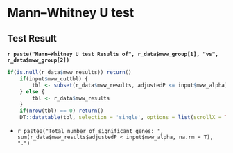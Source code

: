 
# Mann–Whitney U test

## Test Result

**`r paste("Mann–Whitney U test Results of", r_data$mww_group[1], "vs", r_data$mww_group[2])`**

```r
if(is.null(r_data$mww_results)) return()
    if(input$mww_cuttbl) {
        tbl <- subset(r_data$mww_results, adjustedP <= input$mww_alpha)
    } else {
        tbl <- r_data$mww_results
    }
    if(nrow(tbl) == 0) return()
    DT::datatable(tbl, selection = 'single', options = list(scrollX = TRUE, scrollY = "250px", searching=F, order = list(list(3, 'asc')) , orderClasses = T))
```


* `r paste0("Total number of significant genes: ", sum(r_data$mww_results$adjustedP < input$mww_alpha, na.rm = T), ".")`
    
